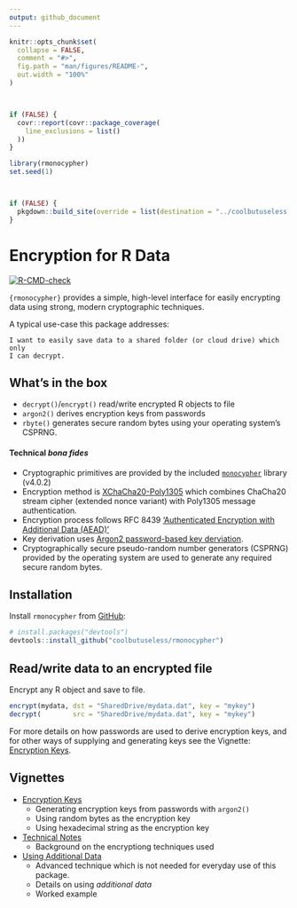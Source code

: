 ```yaml
---
output: github_document
---
```


<!-- README.md is generated from README.Rmd. Please edit that file -->

```r
knitr::opts_chunk$set(
  collapse = FALSE,
  comment = "#>",
  fig.path = "man/figures/README-",
  out.width = "100%"
)



if (FALSE) {
  covr::report(covr::package_coverage(
    line_exclusions = list()
  ))
}

library(rmonocypher)
set.seed(1)



if (FALSE) {
  pkgdown::build_site(override = list(destination = "../coolbutuseless.github.io/package/rmonocypher"))
}
```

# Encryption for R Data

<!-- badges: start -->
[![R-CMD-check](https://github.com/coolbutuseless/rmonocypher/actions/workflows/R-CMD-check.yaml/badge.svg)](https://github.com/coolbutuseless/rmonocypher/actions/workflows/R-CMD-check.yaml)
<!-- badges: end -->

`{rmonocypher}` provides a simple, high-level interface for easily encrypting data using
strong, modern cryptographic techniques.

A typical use-case this package addresses:

    I want to easily save data to a shared folder (or cloud drive) which only
    I can decrypt.


## What's in the box

* `decrypt()`/`encrypt()` read/write encrypted R objects to file 
* `argon2()` derives encryption keys from passwords
* `rbyte()` generates secure random bytes using your operating system's CSPRNG.
  
#### Technical *bona fides* 

* Cryptographic primitives are provided by the included [`monocypher`](https://monocypher.org/) library (v4.0.2)
* Encryption method is [XChaCha20-Poly1305](https://en.wikipedia.org/wiki/ChaCha20-Poly1305) 
  which combines ChaCha20 stream cipher (extended nonce variant) with Poly1305 message authentication.
* Encryption process follows RFC 8439 ['Authenticated Encryption with Additional Data (AEAD)'](https://en.wikipedia.org/wiki/Authenticated_encryption#Authenticated_encryption_with_associated_data_(AEAD)) 
* Key derivation uses [Argon2 password-based key derviation](https://en.wikipedia.org/wiki/Argon2).
* Cryptographically secure pseudo-random number generators (CSPRNG) provided by the
  operating system are used to generate any required secure random bytes.

## Installation

Install `rmonocypher` from [GitHub](https://github.com/coolbutuseless/rmonocypher):

``` r
# install.packages("devtools")
devtools::install_github("coolbutuseless/rmonocypher")
```

## Read/write data to an encrypted file

Encrypt any R object and save to file.

```r
encrypt(mydata, dst = "SharedDrive/mydata.dat", key = "mykey")
decrypt(        src = "SharedDrive/mydata.dat", key = "mykey")
```


For more details on how passwords are used to derive encryption keys, 
and for other ways of supplying and generating keys see the Vignette: [Encryption Keys](https://coolbutuseless.github.io/package/rmonocypher/articles/encryption-keys.html).



## Vignettes

* [Encryption Keys](https://coolbutuseless.github.io/package/rmonocypher/articles/encryption-keys.html)
    * Generating encryption keys from passwords with `argon2()`
    * Using random bytes as the encryption key
    * Using hexadecimal string as the encryption key
* [Technical Notes](https://coolbutuseless.github.io/package/rmonocypher/articles/technical-notes.html)
    * Background on the encryptiong techniques used
* [Using Additional Data](https://coolbutuseless.github.io/package/rmonocypher/articles/additional-data.html)
    * Advanced technique which is not needed for everyday use of this package.
    * Details on using *additional data* 
    * Worked example 








